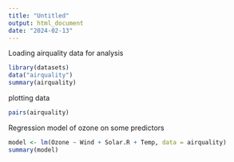 ```yaml
---
title: "Untitled"
output: html_document
date: "2024-02-13"
---
```


Loading airquality data for analysis
```r
library(datasets)
data("airquality")
summary(airquality)
```
plotting data
```r
pairs(airquality)
```
Regression model of ozone on some predictors
```r
model <- lm(Ozone ~ Wind + Solar.R + Temp, data = airquality)
summary(model)
```




